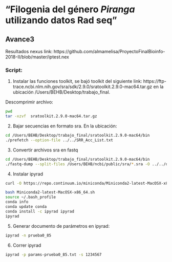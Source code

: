 
# "Filogenia del género *Piranga* utilizando datos Rad seq"
## Avance3

Resultados nexus link: https://github.com/almamelisa/ProyectoFinalBioinfo-2018-II/blob/master/iptest.nex

### Script:

1. Instalar las funciones toolkit, se bajó toolkit del siguiente link:
https://ftp-trace.ncbi.nlm.nih.gov/sra/sdk/2.9.0/sratoolkit.2.9.0-mac64.tar.gz 
en la ubicación /Users/BEHB/Desktop/trabajo_final.

Descomprimir archivo:
```bash
pwd
tar -xzvf  sratoolkit.2.9.0-mac64.tar.gz
```
2. Bajar secuencias en formato sra. En la ubicación: 

```bash
cd /Users/BEHB/Desktop/trabajo_final/sratoolkit.2.9.0-mac64/bin
./prefetch --option-file ../../SRR_Acc_List.txt
```
3. Convertir archivos sra en fastq
```bash
cd /Users/BEHB/Desktop/trabajo_final/sratoolkit.2.9.0-mac64/bin
./fastq-dump --split-files /Users/BEHB/ncbi/public/sra/*.sra -O ../../data/fastq/
```
4. Instalar ipyrad 
```bash

curl -O https://repo.continuum.io/miniconda/Miniconda2-latest-MacOSX-x86_64.sh

bash Miniconda2-latest-MacOSX-x86_64.sh
source ~/.bash_profile
conda info
conda update conda
conda install -c ipyrad ipyrad
ipyrad
```
5. Generar documento de parámetros en ipyrad:
```bash
ipyrad -n prueba0_85
```
6. Correr ipyrad
```bash
ipyrad -p params-prueba0_85.txt -s 1234567
```


